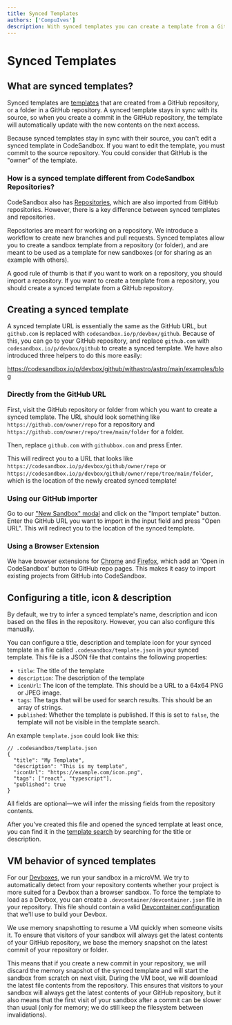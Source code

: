 ```yaml
---
title: Synced Templates
authors: ['CompuIves']
description: With synced templates you can create a template from a GitHub repository that stays in sync with its source
---
```



# Synced Templates

## What are synced templates?

Synced templates are [templates](https://codesandbox.io/docs/learn/devboxes/templates) that are created from a GitHub repository, or a folder in a GitHub repository. A synced template stays in sync with its source, so when you create a commit in the GitHub repository, the template will automatically update with the new contents on the next access.

<Callout>
  Because synced templates stay in sync with their source, you can't edit a synced template in CodeSandbox. If you want to edit the template, you must commit to the source repository. You could consider that GitHub is the "owner" of the template.
</Callout>

### How is a synced template different from CodeSandbox Repositories?

CodeSandbox also has [Repositories](https://codesandbox.io/docs/learn/repositories/overview), which are also imported from GitHub repositories. However, there is a key difference between synced templates and repositories.

Repositories are meant for working on a repository. We introduce a workflow to create new branches and pull requests. Synced templates allow you to create a sandbox template from a repository (or folder), and are meant to be used as a template for new sandboxes (or for sharing as an example with others).

A good rule of thumb is that if you want to work on a repository, you should import a repository. If you want to create a template from a repository, you should create a synced template from a GitHub repository.

## Creating a synced template

A synced template URL is essentially the same as the GitHub URL, but `github.com` is replaced with `codesandbox.io/p/devbox/github`. Because of this, you can go to your GitHub repository, and replace `github.com` with `codesandbox.io/p/devbox/github` to create a synced template. We have also introduced three helpers to do this more easily:

https://codesandbox.io/p/devbox/github/withastro/astro/main/examples/blog

### Directly from the GitHub URL

First, visit the GitHub repository or folder from which you want to create a synced template. The URL should look something like `https://github.com/owner/repo` for a repository and `https://github.com/owner/repo/tree/main/folder` for a folder.

Then, replace `github.com` with `githubbox.com` and press Enter.

This will redirect you to a URL that looks like `https://codesandbox.io/p/devbox/github/owner/repo` or `https://codesandbox.io/p/devbox/github/owner/repo/tree/main/folder`, which is the location of the newly created synced template!

### Using our GitHub importer

Go to our ["New Sandbox" modal](https://codesandbox.io/s) and click on the "Import template" button. Enter the GitHub URL you want to import in the input field and press "Open URL". This will redirect you to the location of the synced template.

### Using a Browser Extension

We have browser extensions for
[Chrome](https://chrome.google.com/webstore/detail/open-in-codesandbox/hdidglkcgdolpoijdckmafdnddjoglia)
and [Firefox](https://addons.mozilla.org/en-GB/firefox/addon/codesandbox/),
which add an 'Open in CodeSandbox' button to GitHub repo pages. This makes it
easy to import existing projects from GitHub into CodeSandbox.

## Configuring a title, icon & description

By default, we try to infer a synced template's name, description and icon based on the files in the repository. However, you can also configure this manually.

You can configure a title, description and template icon for your synced template in a file called `.codesandbox/template.json` in your synced template. This file is a JSON file that contains the following properties:

- `title`: The title of the template
- `description`: The description of the template
- `iconUrl`: The icon of the template. This should be a URL to a 64x64 PNG or JPEG image.
- `tags`: The tags that will be used for search results. This should be an array of strings.
- `published`: Whether the template is published. If this is set to `false`, the template will not be visible in the template search.

An example `template.json` could look like this:

```jsonc
// .codesandbox/template.json
{
  "title": "My Template",
  "description": "This is my template",
  "iconUrl": "https://example.com/icon.png",
  "tags": ["react", "typescript"],
  "published": true
}
```

All fields are optional—we will infer the missing fields from the repository contents.

After you've created this file and opened the synced template at least once, you can find it in the [template search](https://codesandbox.io/s) by searching for the title or description.

## VM behavior of synced templates

For our [Devboxes](https://codesandbox.io/docs/learn/sandboxes/overview?tab=cloud), we run your sandbox in a microVM. We try to automatically detect from your repository contents whether your project is more suited for a Devbox than a browser sandbox. To force the template to load as a Devbox, you can create a `.devcontainer/devcontainer.json` file in your repository. This file should contain a valid [Devcontainer configuration](https://codesandbox.io/docs/learn/environment/devcontainers) that we'll use to build your Devbox.

We use memory snapshotting to resume a VM quickly when someone visits it. To ensure that visitors of your sandbox will always get the latest contents of your GitHub repository, we base the memory snapshot on the latest commit of your repository or folder.

This means that if you create a new commit in your repository, we will discard the memory snapshot of the synced template and will start the sandbox from scratch on next visit. During the VM boot, we will download the latest file contents from the repository. This ensures that visitors to your sandbox will always get the latest contents of your GitHub repository, but it also means that the first visit of your sandbox after a commit can be slower than usual (only for memory; we do still keep the filesystem between invalidations).
